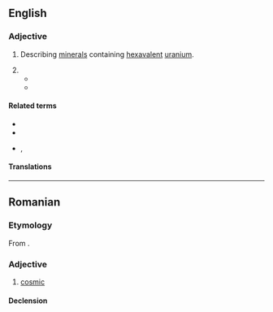 {{also|Uranian}}
==English==

===Adjective===
{{en-adj|-}}

# {{lb|en|mineralogy}} Describing [[mineral]]s containing [[hexavalent]] [[uranium]].
# {{alternative case form of|en|Uranian}}
#* {{quote-book|en|author=Robert Briffault|authorlink=Robert Briffault|chapter=The Great Mothers|title=The Mothers: A Study of the Origins of Sentiments and Institutions|location=New York, N.Y.|publisher=[[w:Macmillan Publishers (United States)|The Macmillan Company]]|year=1927|volume=III|pages=146–147|pageurl=https://books.google.com/books?id=KoEcAAAAIAAJ&pg=PA147|oclc=530511|passage=[T]hose deities which are called ‘chthonic’ or earthly are, as a matter of fact, not in any sense deities of the earth. They are, in one of their aspects associated with the ‘underworld,’ but that underworld is but a segment of their cycle; they are deities of the underworld not because they appertain to the earth or are in any sense a personification of it, but because they are, on the contrary, heavenly bodies which, in the course of their cycle, pass under the eart. They are therefore just as much ‘'''uranian'''’ as are the Olympians.}}
#* {{quote-journal|en|author=Inke de Pater|author2=H. B. Hammel|author3=Mark R. Showalter|author4=Marcos A. van Dam|title=The Dark Side of the Rings of Uranus|url=https://science.sciencemag.org/content/317/5846/1888.full|journal=[[w:Science (journal)|Science]]|location=Washington, D.C.|publisher={{w|American Association for the Advancement of Science}}|date=28 September 2007|volume=317|issue=5846|page=1888|doi=10.1126/science.1148103|issn=0036-8075|oclc=1039268034|passage=Twice during a '''uranian''' year, the rings appear edge-on for a brief period, referred to as a ring plane crossing (RPX).}}

====Related terms====
* {{l|en|uranylian}}
* {{l|en|uranoan}}
* {{l|en|trans-uranian}}, {{l|en|transuranian}}

====Translations====
{{trans-top|describing minerals containing hexavalent uranium}}
{{trans-mid}}
{{trans-bottom}}

{{trans-see|Uranian}}

----

==Romanian==

===Etymology===
From {{af|ro|Uranus|-ean}}.

===Adjective===
{{ro-adj}}

# [[cosmic]]

====Declension====
{{ro-decl-adj}}